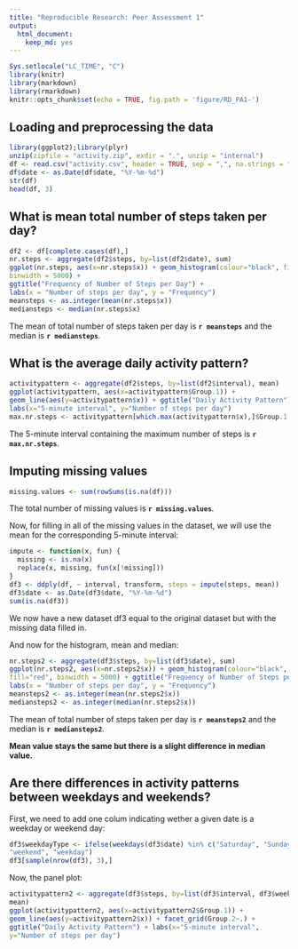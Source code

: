 ```yaml
---
title: "Reproducible Research: Peer Assessment 1"
output: 
  html_document: 
    keep_md: yes
---
```


```r
Sys.setlocale("LC_TIME", "C")
library(knitr)
library(markdown)
library(rmarkdown)
knitr::opts_chunk$set(echo = TRUE, fig.path = 'figure/RD_PA1-')
```

## Loading and preprocessing the data

```r
library(ggplot2);library(plyr)
unzip(zipfile = "activity.zip", exdir = ".", unzip = "internal")
df <- read.csv("activity.csv", header = TRUE, sep = ",", na.strings = "NA")
df$date <- as.Date(df$date, "%Y-%m-%d")
str(df)
head(df, 3)
```

## What is mean total number of steps taken per day?

```r
df2 <- df[complete.cases(df),]
nr.steps <- aggregate(df2$steps, by=list(df2$date), sum)
ggplot(nr.steps, aes(x=nr.steps$x)) + geom_histogram(colour="black", fill="red",
binwidth = 5000) + 
ggtitle("Frequency of Number of Steps per Day") + 
labs(x = "Number of steps per day", y = "Frequency")
meansteps <- as.integer(mean(nr.steps$x))
mediansteps <- median(nr.steps$x)
```

The mean of total number of steps taken per day is **`r meansteps`** and the 
median is **`r mediansteps`**.

## What is the average daily activity pattern?

```r
activitypattern <- aggregate(df2$steps, by=list(df2$interval), mean)
ggplot(activitypattern, aes(x=activitypattern$Group.1)) + 
geom_line(aes(y=activitypattern$x)) + ggtitle("Daily Activity Pattern") + 
labs(x="5-minute interval", y="Number of steps per day")
max.nr.steps <- activitypattern[which.max(activitypattern$x),]$Group.1
```

The 5-minute interval containing the maximum number of 
steps is **`r max.nr.steps`**.

## Imputing missing values

```r
missing.values <- sum(rowSums(is.na(df)))
```

The total number of missing values is **`r missing.values`**.

Now, for filling in all of the missing values in the dataset, we will use 
the mean for the corresponding 5-minute interval:

```r
impute <- function(x, fun) {
  missing <- is.na(x)
  replace(x, missing, fun(x[!missing]))
}
df3 <- ddply(df, ~ interval, transform, steps = impute(steps, mean))
df3$date <- as.Date(df3$date, "%Y-%m-%d")
sum(is.na(df3))
```

We now have a new dataset df3 equal to the original dataset but with 
the missing data filled in.

And now for the histogram, mean and median:

```r
nr.steps2 <- aggregate(df3$steps, by=list(df3$date), sum)
ggplot(nr.steps2, aes(x=nr.steps2$x)) + geom_histogram(colour="black", 
fill="red", binwidth = 5000) + ggtitle("Frequency of Number of Steps per Day") +
labs(x = "Number of steps per day", y = "Frequency")
meansteps2 <- as.integer(mean(nr.steps2$x))
mediansteps2 <- as.integer(median(nr.steps2$x))
```

The mean of total number of steps taken per day is **`r meansteps2`** and 
the median is **`r mediansteps2`**.

**Mean value stays the same but there is a slight difference in median value.**

## Are there differences in activity patterns between weekdays and weekends?

First, we need to add one colum indicating wether a given date is a weekday 
or weekend day:

```r
df3$weekdayType <- ifelse(weekdays(df3$date) %in% c("Saturday", "Sunday"), 
"weekend", "weekday")
df3[sample(nrow(df3), 3),]
```

Now, the panel plot:

```r
activitypattern2 <- aggregate(df3$steps, by=list(df3$interval, df3$weekdayType),
mean)
ggplot(activitypattern2, aes(x=activitypattern2$Group.1)) + 
geom_line(aes(y=activitypattern2$x)) + facet_grid(Group.2~.) + 
ggtitle("Daily Activity Pattern") + labs(x="5-minute interval", 
y="Number of steps per day")
```